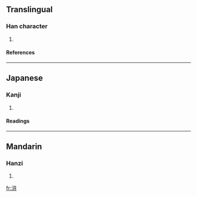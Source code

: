 ==Translingual==
===Han character===
{{Han char|rn=85|rad=水|as=04|sn=7|four=3510<sub>0</sub>|canj=水廿廿 (ETT), X水廿廿 (XETT)}}
# {{defn|Han|sort=水04}}
====References====
{{Han ref|kx=0607.130|dkj=17155|dj=1000.140|hdz=31558.020|uh=6C6B|ud=27755|bh=CB4D|bd=52045}}

----
==Japanese==
===Kanji===
{{ja-kanji|grade=|rs=水04}}
# {{defn|Japanese}} 
====Readings====
{{ja-readings|on=[[けい]] (kei), [[きょう]] (kyō), [[せい]] (sei), [[じょう]] (jō)|kun=}}

----
==Mandarin==
===Hanzi===
{{cmn-hanzi|pin=[[mén]] (men2), [[mín]] (min2), [[qìng]] (qing4), [[wén]] (wen2)|wg=men<sup>2</sup>, min<sup>2</sup>, ch'ing<sup>4</sup>, wen<sup>2</sup>}}
# {{defn|Mandarin}}

[[fr:汫]]